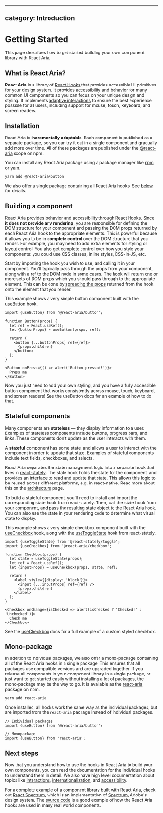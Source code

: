 <!-- Copyright 2020 Adobe. All rights reserved.
This file is licensed to you under the Apache License, Version 2.0 (the "License");
you may not use this file except in compliance with the License. You may obtain a copy
of the License at http://www.apache.org/licenses/LICENSE-2.0
Unless required by applicable law or agreed to in writing, software distributed under
the License is distributed on an "AS IS" BASIS, WITHOUT WARRANTIES OR REPRESENTATIONS
OF ANY KIND, either express or implied. See the License for the specific language
governing permissions and limitations under the License. -->


---
category: Introduction
---

# Getting Started

This page describes how to get started building your own component library with React Aria.

## What is React Aria?

**React Aria** is a library of [React Hooks](https://reactjs.org/docs/hooks-intro.html) that provides
accessible UI primitives for your design system. It provides [accessibility](accessibility.html) and behavior for many common
UI components so you can focus on your unique design and styling. It implements [adaptive interactions](interactions.html)
to ensure the best experience possible for all users, including support for mouse, touch, keyboard, and
screen readers.

## Installation

React Aria is **incrementally adoptable**. Each component is published as a separate package, so you can try it
out in a single component and gradually add more over time. All of these packages are published under the
[@react-aria](https://www.npmjs.com/org/react-aria) scope on npm.

You can install any React Aria package using a package manager like [npm](https://docs.npmjs.com/cli/npm) or
[yarn](https://classic.yarnpkg.com/lang/en/).

```
yarn add @react-aria/button
```

We also offer a single package containing all React Aria hooks. See [below](#mono-package) for details.

## Building a component

React Aria provides behavior and accessibility through React Hooks. Since **it does not provide any rendering**,
you are responsible for defining the DOM structure for your component and passing the DOM props returned by each
React Aria hook to the appropriate elements. This is powerful because it allows you to be in **complete control** over
the DOM structure that you render. For example, you may need to add extra elements for styling or layout control.
You also get complete control over how you style your components: you could use CSS classes, inline styles, CSS-in-JS, etc.

Start by importing the hook you wish to use, and calling it in your component. You'll typically pass through the props
from your component, along with a [ref](https://reactjs.org/docs/refs-and-the-dom.html) to the DOM node in some cases.
The hook will return one or more sets of DOM props which you should pass through to the appropriate element. This can be
done by [spreading the props](https://reactjs.org/docs/jsx-in-depth.html#spread-attributes) returned from the hook onto
the element that you render.

This example shows a very simple button component built with the [useButton](useButton.html) hook.

```tsx example
import {useButton} from '@react-aria/button';

function Button(props) {
  let ref = React.useRef();
  let {buttonProps} = useButton(props, ref);

  return (
    <button {...buttonProps} ref={ref}>
      {props.children}
    </button>
  );
}

<Button onPress={() => alert('Button pressed!')}>
  Press me
</Button>
```

Now you just need to add your own styling, and you have a fully accessible button component that works consistently
across mouse, touch, keyboard, and screen readers! See the [useButton](useButton.html) docs for an example of how to do that.

## Stateful components

Many components are **stateless** — they display information to a user. Examples of stateless components include buttons,
progress bars, and links. These components don't update as the user interacts with them.

A **stateful** component has some state, and allows a user to interact with the component in order to update that state.
Examples of stateful components include text fields, checkboxes, and selects.

React Aria separates the state management logic into a separate hook that lives in [react-stately](../react-stately/index.html).
The state hook holds the state for the component, and provides an interface to read and update that state. This allows
this logic to be reused across different platforms, e.g. in react-native. Read more about this on the
[architecture](../architecture.html) page.

To build a stateful component, you'll need to install and import the corresponding state hook from react-stately.
Then, call the state hook from your component, and pass the resulting state object to the React Aria hook.
You can also use the state in your rendering code to determine what visual state to display.

This example shows a very simple checkbox component built with the [useCheckbox](useCheckbox.html) hook, along
with the [useToggleState](../react-stately/useToggleState.html) hook from react-stately.

```tsx example
import {useToggleState} from '@react-stately/toggle';
import {useCheckbox} from '@react-aria/checkbox';

function Checkbox(props) {
  let state = useToggleState(props);
  let ref = React.useRef();
  let {inputProps} = useCheckbox(props, state, ref);

  return (
    <label style={{display: 'block'}}>
      <input {...inputProps} ref={ref} />
      {props.children}
    </label>
  );
}

<Checkbox onChange={isChecked => alert(isChecked ? 'Checked!' : 'Unchecked')}>
  Check me
</Checkbox>
```

See the [useCheckbox](useCheckbox.html) docs for a full example of a custom styled checkbox.

## Mono-package

In addition to individual packages, we also offer a mono-package containing all of the React Aria hooks in a single
package. This ensures that all packages use compatible versions and are upgraded together. If you release all components
in your component library in a single package, or just want to get started easily without installing a lot of packages,
the mono-package may be the way to go. It is available as the [react-aria](https://npmjs.com/package/react-aria) package
on npm.

```
yarn add react-aria
```

Once installed, all hooks work the same way as the individual packages, but are imported from the `react-aria` package
instead of individual packages.

```tsx
// Individual packages
import {useButton} from '@react-aria/button';
```

```tsx
// Monopackage
import {useButton} from 'react-aria';
```

## Next steps

Now that you understand how to use the hooks in React Aria to build your own components, you can read the documentation
for the individual hooks to understand them in detail. We also have high level documentation about topics like
[interactions](interactions.html), [internationalization](internationalization.html), and [accessibility](accessibility.html).

For a complete example of a component library built with React Aria, check out [React Spectrum](../react-spectrum/index.html),
which is an implementation of [Spectrum](https://spectrum.adobe.com/), Adobe's design system.
The [source code](https://github.com/adobe/react-spectrum/tree/main/packages/%40react-spectrum) is a good
example of how the React Aria hooks are used in many real world components.
